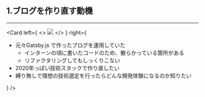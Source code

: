 
<!-- sectionTitle: motivation -->

## 1.ブログを作り直す動機

---

<Card
  left={
    <>
      <img src="../../images/gatsby.png" />
    </>
  }
  right={
    <ul>
      <li>
        元々Gatsby.js で作ったブログを運用していた
        <ul>
          <li>インターンの頃に書いたコードのため、散らかっている箇所がある</li>
          <li>リファクタリングしてもしっくりこない</li>
        </ul>
      </li>
      <li>2020年っぽい技術スタックで作り直したい</li>
      <li>
        縛り無しで理想の技術選定を行ったらどんな開発体験になるのか知りたい
      </li>
    </ul>
  }
/>
